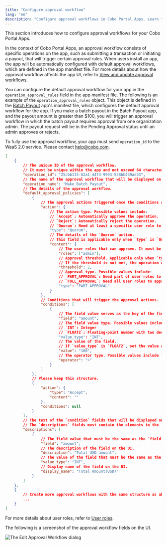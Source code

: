 ```yaml
---
title: "Configure approval workflow"
lang: "en"
description: "Configure approval workflows in Cobo Portal Apps. Learn to set rules, manage operations, and ensure secure transaction approvals."
---
```


This section introduces how to configure approval workflows for your Cobo Portal Apps.

In the context of Cobo Portal Apps, an approval workflow consists of specific operations on the app, such as submitting a transaction or initiating a payout, that will trigger certain approval rules. When users install an app, the app will be automatically configured with default approval workflows, which are defined in the app manifest file. For more details about how the approval workflow affects the app UI, refer to <a href="https://manuals.cobo.com/en/portal/portal-apps/workflow">View and update approval workflows</a>.

You can configure the default approval workflow for your app in the `operation_approval_rules` field in the app manifest file. The following is an example of the `operation_approval_rules` object. This object is defined in the [Batch Payout](https://manuals.cobo.com/en/apps/batch-payouts/introduction) app's manifest file, which configures the default approval workflow for the app. If you make a batch payout in the Batch Payout app, and the payout amount is greater than $100, you will trigger an approval workflow in which the batch payout requires approval from one organization admin. The payout request will be in the Pending Approval status until an admin approves or rejects.

<Note>To fully use the approval workflow, your app must send `operation_id` to the WaaS 2.0 service. Please contact [help@cobo.com](mailto:help@cobo.com.).</Note>

```json
[
    {
        // The unique ID of the approval workflow. 
        // It must be unique within the app and not exceed 64 characters in length.
        "operation_id": "25cbb115-82a1-4474-9993-538bb439ad33",
        // The name of the approval workflow that will be displayed on the UI.
        "operation_name": "Make Batch Payout",
        // The details of the approval workflow.
        "default_approval_policies": [
            {
                // The approval actions triggered once the conditions are met.
                "action": {
                    // The action type. Possible values include:
                    // `Accept`: Automatically approve the operation.
                    // `Reject`: Automatically reject the operation.
                    // `Quorum`: Need at least a specific user role to approve.
                    "type": "Quorum",
                    // The details of the `Quorum` action.
                    // This field is applicable only when `type` is `Quorum`.
                    "content": {
                        // The user roles that can approve. It must be lowercase.
                        "roles": ["admin"],
                        // Approval threshold. Applicable only when `type` is `PART_APPROVAL`.
                        // If the threshold is not met, the operation will remain in a pending state until the required approvals are obtained.
                        "threshold": 2,
                        // Approval type. Possible values include: 
                        // `PART_APPROVAL`: Need part of user roles to approve.
                        // `FULL_APPROVAL`: Need all user roles to approve.
                        "type": "PART_APPROVAL"
                    }
                },
                // Conditions that will trigger the approval actions.
                "conditions": [
                    {
                        // The field value serves as the key of the field.
                        "field": "amount",
                        // The field value type. Possible values include:
                        // `INT`: Integer
                        // `FLOAT2`: Floating-point number with two decimal places
                        "value_type": "INT",
                        // The value of the field. 
                        // If `value_type` is `FLOAT2`, set the value as `100.00`.
                        "value": "100",
                        // The operator type. Possible values include `>`, `>=`, `=`, `<`, and `<=`.
                        "operator": ">"
                    }
                ]
            },
            // Please keep this structure.
            {
                "action": {
                    "type": "Accept",
                    "content": ""
                },
                "conditions": null
            }
        ],
        // The text of the `condition` fields that will be displayed on the UI.
        // The `descriptions` fields must contain the elements in the `conditions` field.
        "descriptions": [
            {
                // The field value that must be the same as the `field` in `conditions`.
                "field": "amount",
                // The description of the field on the UI. 
                "description": "Total USD amount",
                // The value of the field that must be the same as the `value_type` in `conditions`.
                "value_type": "INT",
                // Display name of the field on the UI.
                "display_name": "Total Amount(USD)"
            }
        ]
    },
    {
        // Create more approval workflows with the same structure as above.
        ...
    }
]
```

<Info>For more details about user roles, refer to [User roles](/v2/guides/overview/permissions-and-scopes#user-roles).</Info>

The following is a screenshot of the approval workflow fields on the UI.

<img src="/v2/images/apps/workflow_settings.png" className="screenshot_full_screen" alt="The Edit Approval Workflow dialog" />